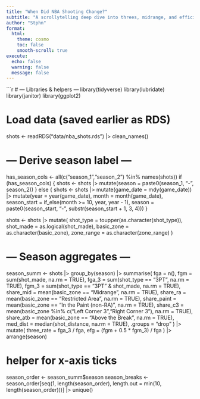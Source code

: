 ```yaml
---
title: "When Did NBA Shooting Change?"
subtitle: "A scrollytelling deep dive into threes, midrange, and efficiency"
author: "Stphn"
format:
  html:
    theme: cosmo
    toc: false
    smooth-scroll: true
execute:
  echo: false
  warning: false
  message: false
---
```


```r
# --- Libraries & helpers ---
library(tidyverse)
library(lubridate)
library(janitor)
library(ggplot2)

# Load data (saved earlier as RDS)
shots <- readRDS("data/nba_shots.rds") |>
  clean_names()

# --- Derive season label ---
has_season_cols <- all(c("season_1","season_2") %in% names(shots))
if (has_season_cols) {
  shots <- shots |>
    mutate(season = paste0(season_1, "-", season_2))
} else {
  shots <- shots |>
    mutate(game_date = mdy(game_date)) |>
    mutate(year = year(game_date),
           month = month(game_date),
           season_start = if_else(month >= 10, year, year - 1),
           season = paste0(season_start, "-", substr(season_start + 1, 3, 4)))
}

shots <- shots |>
  mutate(
    shot_type = toupper(as.character(shot_type)),
    shot_made = as.logical(shot_made),
    basic_zone = as.character(basic_zone),
    zone_range = as.character(zone_range)
  )

# --- Season aggregates ---
season_summ <- shots |>
  group_by(season) |>
  summarise(
    fga = n(),
    fgm = sum(shot_made, na.rm = TRUE),
    fga_3 = sum(shot_type == "3PT", na.rm = TRUE),
    fgm_3 = sum(shot_type == "3PT" & shot_made, na.rm = TRUE),
    share_mid = mean(basic_zone == "Midrange", na.rm = TRUE),
    share_ra  = mean(basic_zone == "Restricted Area", na.rm = TRUE),
    share_paint = mean(basic_zone == "In the Paint (non-RA)", na.rm = TRUE),
    share_c3 = mean(basic_zone %in% c("Left Corner 3","Right Corner 3"), na.rm = TRUE),
    share_atb = mean(basic_zone == "Above the Break", na.rm = TRUE),
    med_dist = median(shot_distance, na.rm = TRUE),
    .groups = "drop"
  ) |>
  mutate(
    three_rate = fga_3 / fga,
    efg = (fgm + 0.5 * fgm_3) / fga
  ) |>
  arrange(season)

# helper for x-axis ticks
season_order  <- season_summ$season
season_breaks <- season_order[seq(1, length(season_order), length.out = min(10, length(season_order)))] |> unique()
